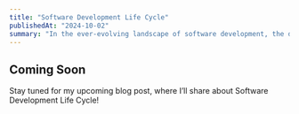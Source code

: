 ```yaml
---
title: "Software Development Life Cycle"
publishedAt: "2024-10-02"
summary: "In the ever-evolving landscape of software development, the debate between dynamic and static typing continues to be a hot topic."
---
```


## Coming Soon

Stay tuned for my upcoming blog post, where I’ll share about Software Development Life Cycle!
